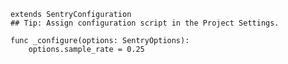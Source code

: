 ```gdscript
extends SentryConfiguration
## Tip: Assign configuration script in the Project Settings.

func _configure(options: SentryOptions):
	options.sample_rate = 0.25
```
